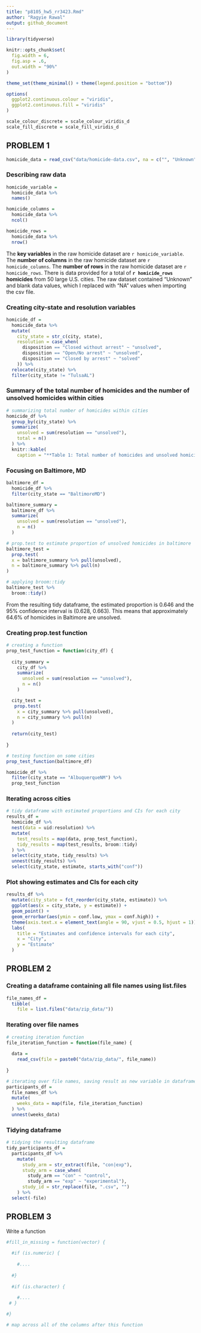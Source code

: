 ```yaml
---
title: "p8105_hw5_rr3423.Rmd"
author: "Ragyie Rawal"
output: github_document
---
```


```r
library(tidyverse)

knitr::opts_chunk$set(
  fig.width = 6,
  fig.asp = .6,
  out.width = "90%"
)

theme_set(theme_minimal() + theme(legend.position = "bottom"))

options(
  ggplot2.continuous.colour = "viridis",
  ggplot2.continuous.fill = "viridis"
)

scale_colour_discrete = scale_colour_viridis_d
scale_fill_discrete = scale_fill_viridis_d
```


## PROBLEM 1 

```r
homicide_data = read_csv("data/homicide-data.csv", na = c("", "Unknown"))
```

### Describing raw data 

```r
homicide_variable = 
  homicide_data %>% 
  names()

homicide_columns = 
  homicide_data %>% 
  ncol()

homicide_rows = 
  homicide_data %>% 
  nrow()
```

The **key variables** in the raw homicide dataset are `r homicide_variable`. The **number of columns** in the raw homicide dataset are `r homicide_columns`. The **number of rows** in the raw homicide dataset are `r homicide_rows`. There is data provided for a total of **`r homicide_rows` homicides** from 50 large U.S. cities. The raw dataset contained "Unknown" and blank data values, which I replaced with "NA" values when importing the csv file. 

### Creating city-state and resolution variables

```r
homicide_df = 
  homicide_data %>%
  mutate(
    city_state = str_c(city, state),
    resolution = case_when(
      disposition == "Closed without arrest" ~ "unsolved",
      disposition == "Open/No arrest" ~ "unsolved",
      disposition == "Closed by arrest" ~ "solved"
    )) %>% 
  relocate(city_state) %>% 
  filter(city_state != "TulsaAL")
```

### Summary of the total number of homicides and the number of unsolved homicides within cities

```r
# summarizing total number of homicides within cities 
homicide_df %>% 
  group_by(city_state) %>% 
  summarize(
    unsolved = sum(resolution == "unsolved"), 
    total = n()
  ) %>% 
  knitr::kable(
    caption = "**Table 1: Total number of homicides and unsolved homicides within cities**")
```

### Focusing on Baltimore, MD 

```r
baltimore_df = 
  homicide_df %>% 
  filter(city_state == "BaltimoreMD")

baltimore_summary = 
  baltimore_df %>% 
  summarize(
    unsolved = sum(resolution == "unsolved"),
    n = n()
  )

# prop.test to estimate proportion of unsolved homicides in baltimore 
baltimore_test = 
  prop.test(
  x = baltimore_summary %>% pull(unsolved),
  n = baltimore_summary %>% pull(n)
)

# applying broom::tidy
baltimore_test %>% 
  broom::tidy()
```

From the resulting tidy dataframe, the estimated proportion is 0.646 and the 95% confidence interval is (0.628, 0.663). This means that approximately 64.6% of homicides in Baltimore are unsolved. 

### Creating prop.test function 

```r
# creating a function 
prop_test_function = function(city_df) {
  
  city_summary = 
    city_df %>% 
    summarize(
      unsolved = sum(resolution == "unsolved"),
      n = n()
    )

  city_test = 
   prop.test(
    x = city_summary %>% pull(unsolved),
    n = city_summary %>% pull(n)
  )
  
  return(city_test)
  
}

# testing function on some cities
prop_test_function(baltimore_df)

homicide_df %>% 
  filter(city_state == "AlbuquerqueNM") %>% 
  prop_test_function
```

### Iterating across cities 

```r
# tidy dataframe with estimated proportions and CIs for each city 
results_df = 
  homicide_df %>% 
  nest(data = uid:resolution) %>%
  mutate(
    test_results = map(data, prop_test_function),
    tidy_results = map(test_results, broom::tidy)
  ) %>% 
  select(city_state, tidy_results) %>% 
  unnest(tidy_results) %>% 
  select(city_state, estimate, starts_with("conf"))
```

### Plot showing estimates and CIs for each city 

```r
results_df %>% 
  mutate(city_state = fct_reorder(city_state, estimate)) %>% 
  ggplot(aes(x = city_state, y = estimate)) +
  geom_point() +
  geom_errorbar(aes(ymin = conf.low, ymax = conf.high)) +
  theme(axis.text.x = element_text(angle = 90, vjust = 0.5, hjust = 1)) + 
  labs(
    title = "Estimates and confidence intervals for each city",
    x = "City", 
    y = "Estimate"
  )
```


## PROBLEM 2 

### Creating a dataframe containing all file names using list.files

```r
file_names_df = 
  tibble(
    file = list.files("data/zip_data/"))
```

### Iterating over file names 

```r
# creating iteration function 
file_iteration_function = function(file_name) {
  
  data = 
    read_csv(file = paste0("data/zip_data/", file_name))
  
}

# iterating over file names, saving result as new variable in dataframe
participants_df = 
  file_names_df %>% 
  mutate(
    weeks_data = map(file, file_iteration_function)
  ) %>% 
  unnest(weeks_data)
```

### Tidying dataframe 

```r
# tidying the resulting dataframe
tidy_participants_df = 
  participants_df %>%
    mutate(
      study_arm = str_extract(file, "con|exp"),
      study_arm = case_when(
        study_arm == "con" ~ "control",
        study_arm == "exp" ~ "experimental"), 
      study_id = str_replace(file, ".csv", "")
    ) %>% 
  select(-file)
```










## PROBLEM 3 

Write a function 

```r
#fill_in_missing = function(vector) {
  
  #if (is.numeric) {
    
    #....
    
  #}
    
  #if (is.character) {
    
    #....
 # }

#}

# map across all of the columns after this function 
```

